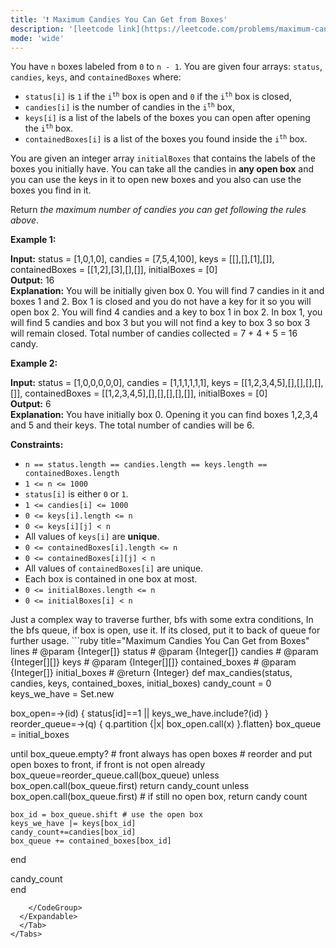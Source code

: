 ```yaml
---
title: '❗️ Maximum Candies You Can Get from Boxes'
description: '[leetcode link](https://leetcode.com/problems/maximum-candies-you-can-get-from-boxes/description/)'
mode: 'wide'
---
```

<Tabs>
  <Tab title="Question" icon="circle-question" iconType="regular">
    <Card>
      <p>You have <code>n</code> boxes labeled from <code>0</code> to <code>n - 1</code>. You are given four arrays: <code>status</code>, <code>candies</code>, <code>keys</code>, and <code>containedBoxes</code> where:</p>  <ul>  <li><code>status[i]</code> is <code>1</code> if the <code>i<sup>th</sup></code> box is open and <code>0</code> if the <code>i<sup>th</sup></code> box is closed,</li>  <li><code>candies[i]</code> is the number of candies in the <code>i<sup>th</sup></code> box,</li>  <li><code>keys[i]</code> is a list of the labels of the boxes you can open after opening the <code>i<sup>th</sup></code> box.</li>  <li><code>containedBoxes[i]</code> is a list of the boxes you found inside the <code>i<sup>th</sup></code> box.</li> </ul>  <p>You are given an integer array <code>initialBoxes</code> that contains the labels of the boxes you initially have. You can take all the candies in <strong>any open box</strong> and you can use the keys in it to open new boxes and you also can use the boxes you find in it.</p>  <p>Return <em>the maximum number of candies you can get following the rules above</em>.</p>   <p><strong class="example">Example 1:</strong></p>   <strong>Input:</strong> status = [1,0,1,0], candies = [7,5,4,100], keys = [[],[],[1],[]], containedBoxes = [[1,2],[3],[],[]], initialBoxes = [0] <br/> <strong>Output:</strong> 16 <br/> <strong>Explanation:</strong> You will be initially given box 0. You will find 7 candies in it and boxes 1 and 2. Box 1 is closed and you do not have a key for it so you will open box 2. You will find 4 candies and a key to box 1 in box 2. In box 1, you will find 5 candies and box 3 but you will not find a key to box 3 so box 3 will remain closed. Total number of candies collected = 7 + 4 + 5 = 16 candy.   <p><strong class="example">Example 2:</strong></p>   <strong>Input:</strong> status = [1,0,0,0,0,0], candies = [1,1,1,1,1,1], keys = [[1,2,3,4,5],[],[],[],[],[]], containedBoxes = [[1,2,3,4,5],[],[],[],[],[]], initialBoxes = [0] <br/> <strong>Output:</strong> 6 <br/> <strong>Explanation:</strong> You have initially box 0. Opening it you can find boxes 1,2,3,4 and 5 and their keys. The total number of candies will be 6.    <p><strong>Constraints:</strong></p>  <ul>  <li><code>n == status.length == candies.length == keys.length == containedBoxes.length</code></li>  <li><code>1 &lt;= n &lt;= 1000</code></li>  <li><code>status[i]</code> is either <code>0</code> or <code>1</code>.</li>  <li><code>1 &lt;= candies[i] &lt;= 1000</code></li>  <li><code>0 &lt;= keys[i].length &lt;= n</code></li>  <li><code>0 &lt;= keys[i][j] &lt; n</code></li>  <li>All values of <code>keys[i]</code> are <strong>unique</strong>.</li>  <li><code>0 &lt;= containedBoxes[i].length &lt;= n</code></li>  <li><code>0 &lt;= containedBoxes[i][j] &lt; n</code></li>  <li>All values of <code>containedBoxes[i]</code> are unique.</li>  <li>Each box is contained in one box at most.</li>  <li><code>0 &lt;= initialBoxes.length &lt;= n</code></li>  <li><code>0 &lt;= initialBoxes[i] &lt; n</code></li> </ul> 
    </Card>
  </Tab>
  <Tab title="Solution" icon="lightbulb" iconType="regular" >
    <Card>
      Just a complex way to traverse further, bfs with some extra conditions, In the bfs queue, if box is open, use it. If its closed, put it to back of queue for further usage.
    </Card>
  <Expandable title="code">
    <CodeGroup dropdown>
```ruby title="Maximum Candies You Can Get from Boxes" lines
# @param {Integer[]} status
# @param {Integer[]} candies
# @param {Integer[][]} keys
# @param {Integer[][]} contained_boxes
# @param {Integer[]} initial_boxes
# @return {Integer}
def max_candies(status, candies, keys, contained_boxes, initial_boxes)
  candy_count = 0
  keys_we_have = Set.new

  box_open=->(id) { status[id]==1 || keys_we_have.include?(id) }
  reorder_queue=->(q) { q.partition {|x| box_open.call(x) }.flatten}
  box_queue = initial_boxes

  until box_queue.empty? # front always has open boxes
    # reorder and put open boxes to front, if front is not open already
    box_queue=reorder_queue.call(box_queue) unless box_open.call(box_queue.first)
    return candy_count unless box_open.call(box_queue.first) # if still no open box, return candy count
    
    box_id = box_queue.shift # use the open box
    keys_we_have |= keys[box_id]
    candy_count+=candies[box_id]
    box_queue += contained_boxes[box_id]
  end

  candy_count  
end
```
    </CodeGroup>
  </Expandable>
  </Tab>
</Tabs>